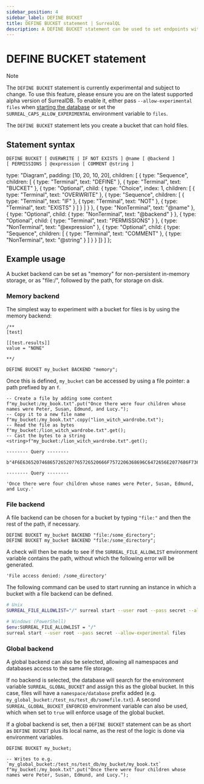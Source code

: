 ```yaml
---
sidebar_position: 4
sidebar_label: DEFINE BUCKET
title: DEFINE BUCKET statement | SurrealQL
description: A DEFINE BUCKET statement can be used to set endpoints with custom middleware and permissions.
---
```



# DEFINE BUCKET statement

<Since v="v3.0.0-alpha.1" />

> [!NOTE]
> The `DEFINE BUCKET` statement is currently experimental and subject to change. To use this feature, please ensure you are on the latest supported alpha version of SurrealDB. To enable it, either pass `--allow-experimental files` when [starting the database](/docs/surrealdb/cli/start) or set the `SURREAL_CAPS_ALLOW_EXPERIMENTAL` environment variable to `files`.

The `DEFINE BUCKET` statement lets you create a bucket that can hold files.

## Statement syntax

<Tabs syncKey="define-bucket-statement">
  <TabItem label="SurrealQL Syntax">

```syntax title="SurrealQL Syntax"
DEFINE BUCKET [ OVERWRITE | IF NOT EXISTS ] @name [ @backend ]
[ PERMISSIONS ] @expression [ COMMENT @string ]
```

  </TabItem>
  <TabItem label="Railroad Diagram">

  type: "Diagram",
  padding: [10, 20, 10, 20],
  children: [
    { type: "Sequence", children: [
      { type: "Terminal", text: "DEFINE" },
      { type: "Terminal", text: "BUCKET" },
      { type: "Optional", child: { type: "Choice", index: 1, children: [ { type: "Terminal", text: "OVERWRITE" }, { type: "Sequence", children: [ { type: "Terminal", text: "IF" }, { type: "Terminal", text: "NOT" }, { type: "Terminal", text: "EXISTS" } ] } ] } },
      { type: "NonTerminal", text: "@name" },
      { type: "Optional", child: { type: "NonTerminal", text: "@backend" } },
      { type: "Optional", child: { type: "Terminal", text: "PERMISSIONS" } },
      { type: "NonTerminal", text: "@expression" },
      { type: "Optional", child: { type: "Sequence", children: [ { type: "Terminal", text: "COMMENT" }, { type: "NonTerminal", text: "@string" } ] } }
    ]}
  ]
};

<RailroadDiagram ast={defineBucketAst} className="my-6" />

  </TabItem>
</Tabs>

## Example usage

A bucket backend can be set as "memory" for non-persistent in-memory storage, or as "file:/", followed by the path, for storage on disk.

### Memory backend

The simplest way to experiment with a bucket for files is by using the memory backend:

```surql
/**
[test]

[[test.results]]
value = "NONE"

**/

DEFINE BUCKET my_bucket BACKEND "memory";
```

Once this is defined, `my_bucket` can be accessed by using a file pointer: a path prefixed by an `f`.

```surql
-- Create a file by adding some content
f"my_bucket:/my_book.txt".put("Once there were four children whose names were Peter, Susan, Edmund, and Lucy.");
-- Copy it to a new file name
f"my_bucket:/my_book.txt".copy("lion_witch_wardrobe.txt");
-- Read the file as bytes
f"my_bucket:/lion_witch_wardrobe.txt".get();
-- Cast the bytes to a string
<string>f"my_bucket:/lion_witch_wardrobe.txt".get();
```

```surql title="Output"
-------- Query --------

b"4F6E6365207468657265207765726520666F7572206368696C6472656E2077686F7365206E616D657320776572652050657465722C20537573616E2C2045646D756E642C20616E64204C7563792E"

-------- Query --------

'Once there were four children whose names were Peter, Susan, Edmund, and Lucy.'
```

### File backend

A file backend can be chosen for a bucket by typing `"file:"` and then the rest of the path, if necessary.

```surql
DEFINE BUCKET my_bucket BACKEND "file:/some_directory";
DEFINE BUCKET my_bucket BACKEND "file:/some_directory";
```

A check will then be made to see if the `SURREAL_FILE_ALLOWLIST` environment variable contains the path, without which the following error will be generated.

```surql
'File access denied: /some_directory'
```

The following command can be used to start running an instance in which a bucket with a file backend can be defined.

```bash
# Unix
SURREAL_FILE_ALLOWLIST="/" surreal start --user root --pass secret --allow-experimental files

# Windows (PowerShell)
$env:SURREAL_FILE_ALLOWLIST = "/" 
surreal start --user root --pass secret --allow-experimental files
```

### Global backend

A global backend can also be selected, allowing all namespaces and databases access to the same file storage.

If no backend is selected, the database will search for the environment variable `SURREAL_GLOBAL_BUCKET` and assign this as the global bucket. In this case, files will have a `namespace/database` prefix added (e.g. `my_global_bucket:/test_ns/test_db/somefile.txt`). A second `SURREAL_GLOBAL_BUCKET_ENFORCED` environment variable can also be used, which when set to `true` will enforce usage of the global bucket.

If a global backend is set, then a `DEFINE BUCKET` statement can be as short as `DEFINE BUCKET` plus its local name, as the rest of the logic is done via environment variables.

```surql
DEFINE BUCKET my_bucket;

-- Writes to e.g. `my_global_bucket:/test_ns/test_db/my_bucket/my_book.txt`
f"my_bucket:/my_book.txt".put("Once there were four children whose names were Peter, Susan, Edmund, and Lucy.");
```